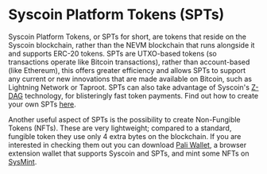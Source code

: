 
# Syscoin Platform Tokens (SPTs)



Syscoin Platform Tokens, or SPTs for short, are tokens that reside on the Syscoin blockchain, rather than the NEVM blockchain that runs alongside it and supports ERC-20 tokens. SPTs are UTXO-based tokens (so transactions operate like Bitcoin transactions), rather than account-based (like Ethereum), this offers greater efficiency and allows SPTs to support any current or new innovations that are made available on Bitcoin, such as Lightning Network or Taproot. SPTs can also take advantage of Syscoin's [Z-DAG](/docs/tech/z-dag) technology, for blisteringly fast token payments. Find out how to create your own SPTs [here](/docs/guides/spts/create-issue-tokens).



Another useful aspect of SPTs is the possibility to create Non-Fungible Tokens (NFTs). These are very lightweight; compared to a standard, fungible token they use only 4 extra bytes on the blockchain. If you are interested in checking them out you can download [Pali Wallet](https://paliwallet.com/), a browser extension wallet that supports Syscoin and SPTs, and mint some NFTs on [SysMint](https://sysmint.paliwallet.com/).
